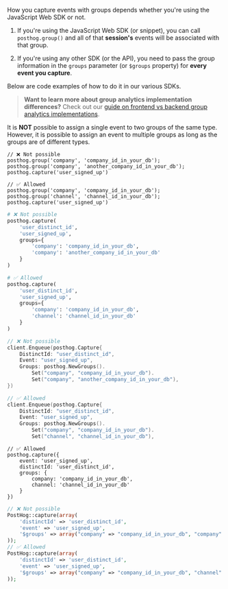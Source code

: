 How you capture events with groups depends whether you're using the JavaScript Web SDK or not. 

1. If you're using the JavaScript Web SDK (or snippet), you can call `posthog.group()`  and all of that **session's** events will be associated with that group.

2. If you're using any other SDK (or the API), you need to pass the group information in the `groups` parameter (or `$groups` property) for **every event you capture**.

Below are code examples of how to do it in our various SDKs.


<JSGroupEventCodeSnippet />

> **Want to learn more about group analytics implementation differences?** Check out our [guide on frontend vs backend group analytics implementations](/tutorials/frontend-vs-backend-group-analytics).

It is **NOT** possible to assign a single event to two groups of the same type. However, it is possible to assign an event to multiple groups as long as the groups are of different types.

<MultiLanguage>

```js-web
// ❌ Not possible
posthog.group('company', 'company_id_in_your_db');
posthog.group('company', 'another_company_id_in_your_db');
posthog.capture('user_signed_up')

// ✅ Allowed
posthog.group('company', 'company_id_in_your_db');
posthog.group('channel', 'channel_id_in_your_db');
posthog.capture('user_signed_up')

```

```python
# ❌ Not possible
posthog.capture(
    'user_distinct_id',
    'user_signed_up',
    groups={
        'company': 'company_id_in_your_db',
        'company': 'another_company_id_in_your_db'
    }
)

# ✅ Allowed
posthog.capture(
    'user_distinct_id',
    'user_signed_up',
    groups={
        'company': 'company_id_in_your_db',
        'channel': 'channel_id_in_your_db'
    }
)
```

```go
// ❌ Not possible
client.Enqueue(posthog.Capture{
    DistinctId: "user_distinct_id",
    Event: "user_signed_up",
    Groups: posthog.NewGroups().
        Set("company", "company_id_in_your_db").
        Set("company", "another_company_id_in_your_db"),
})

// ✅ Allowed
client.Enqueue(posthog.Capture{
    DistinctId: "user_distinct_id",
    Event: "user_signed_up",
    Groups: posthog.NewGroups().
        Set("company", "company_id_in_your_db").
        Set("channel", "channel_id_in_your_db"),
```

```node
// ✅ Allowed
posthog.capture({
    event: 'user_signed_up',
    distinctId: 'user_distinct_id',
    groups: { 
        company: 'company_id_in_your_db',
        channel: 'channel_id_in_your_db'
    }
})
```

```php
// ❌ Not possible
PostHog::capture(array(
    'distinctId' => 'user_distinct_id',
    'event' => 'user_signed_up',
    '$groups' => array("company" => "company_id_in_your_db", "company" => "another_company_id_in_your_db")
));
// ✅ Allowed
PostHog::capture(array(
    'distinctId' => 'user_distinct_id',
    'event' => 'user_signed_up',
    '$groups' => array("company" => "company_id_in_your_db", "channel" => "channel_id_in_your_db")
));
```
</MultiLanguage>